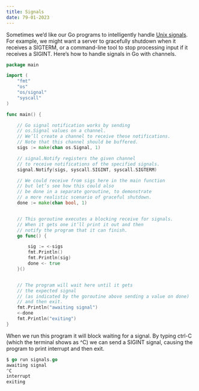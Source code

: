 ```yaml
---
title: Signals 
date: 79-01-2023
---
```

Sometimes we’d like our Go programs to intelligently handle [Unix signals](https://en.wikipedia.org/wiki/Signal_(IPC)). For example, we might want a server to gracefully shutdown when it receives a SIGTERM, or a command-line tool to stop processing input if it receives a SIGINT. Here’s how to handle signals in Go with channels.

```go
package main

import (
    "fmt"
    "os"
    "os/signal"
    "syscall"
)

func main() {

    // Go signal notification works by sending 
    // os.Signal values on a channel.
    // We’ll create a channel to receive these notifications.
    // Note that this channel should be buffered.
    sigs := make(chan os.Signal, 1)

    // signal.Notify registers the given channel
    // to receive notifications of the specified signals.
    signal.Notify(sigs, syscall.SIGINT, syscall.SIGTERM)

    // We could receive from sigs here in the main function
    // but let’s see how this could also 
    // be done in a separate goroutine, to demonstrate
    // a more realistic scenario of graceful shutdown.
    done := make(chan bool, 1)


    // This goroutine executes a blocking receive for signals.
    // When it gets one it’ll print it out and then 
    // notify the program that it can finish.
    go func() {

        sig := <-sigs
        fmt.Println()
        fmt.Println(sig)
        done <- true
    }()


    // The program will wait here until it gets 
    // the expected signal 
    // (as indicated by the goroutine above sending a value on done)
    // and then exit.
    fmt.Println("awaiting signal")
    <-done
    fmt.Println("exiting")
}
```
When we run this program it will block waiting for a signal. By typing ctrl-C (which the terminal shows as ^C) we can send a SIGINT signal, causing the program to print interrupt and then exit.
```go
$ go run signals.go
awaiting signal
^C
interrupt
exiting
```


